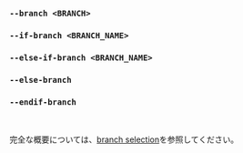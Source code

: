 ### `--branch <BRANCH>`
### `--if-branch <BRANCH_NAME>`
### `--else-if-branch <BRANCH_NAME>`
### `--else-branch`
### `--endif-branch`

<br />

完全な概要については、[branch selection](/ja/docs/explanation/branch-selection/)を参照してください。